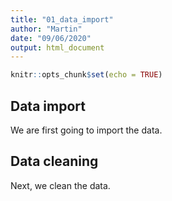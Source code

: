 ```yaml
---
title: "01_data_import"
author: "Martin"
date: "09/06/2020"
output: html_document
---
```


```r
knitr::opts_chunk$set(echo = TRUE)
```

## Data import

We are first going to import the data.

## Data cleaning

Next, we clean the data.

